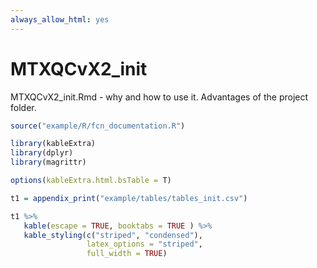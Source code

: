 ```yaml
---
always_allow_html: yes
---
```



# MTXQCvX2_init{#init}

MTXQCvX2_init.Rmd - why and how to use it. Advantages of the project folder.

```r
source("example/R/fcn_documentation.R")

library(kableExtra)
library(dplyr)
library(magrittr)

options(kableExtra.html.bsTable = T)

```

```r

t1 = appendix_print("example/tables/tables_init.csv")

t1 %>%
   kable(escape = TRUE, booktabs = TRUE ) %>%
   kable_styling(c("striped", "condensed"), 
                 latex_options = "striped", 
                 full_width = TRUE)
```

